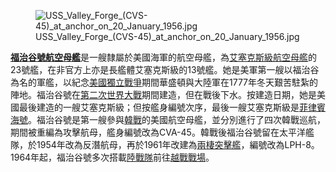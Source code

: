 [[File:USS_Valley_Forge_(CVS-45)_at_anchor_on_20_January_1956.jpg|left]]

'''[[福治谷號航空母艦|福治谷號航空母艦]]'''是一艘隸屬於美國海軍的航空母艦，為[[艾塞克斯級航空母艦|艾塞克斯級航空母艦]]的23號艦，在非官方上亦是長艦體艾塞克斯級的13號艦。她是美軍第一艘以福治谷為名的軍艦，以紀念[[美國獨立戰爭|美國獨立戰爭]]期間華盛頓與大陸軍在1777年冬天艱苦駐紮的陣地。福治谷號在[[第二次世界大戰|第二次世界大戰]]期間建造，但在戰後下水。按建造日期，她是美國最後建造的一艘艾塞克斯級；但按艦身編號次序，最後一艘艾塞克斯級是[[菲律賓海號航空母艦|菲律賓海號]]。福治谷號是第一艘參與[[韓戰|韓戰]]的美國航空母艦，並分別進行了四次韓戰巡航，期間被重編為攻擊航母，艦身編號改為CVA-45。韓戰後福治谷號留在太平洋艦隊，於1954年改為反潛航母，再於1961年改建為[[兩棲突擊艦|兩棲突擊艦]]，編號改為LPH-8。1964年起，福治谷號多次搭載[[美國海軍陸戰隊|陸戰隊]]前往[[越戰|越戰戰場]]。